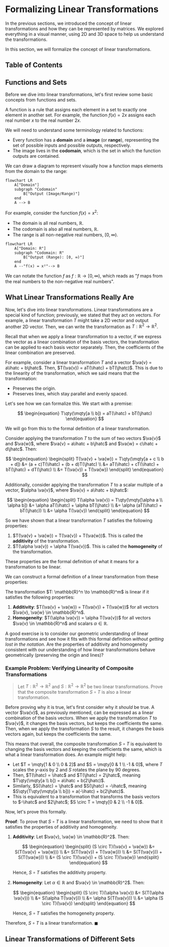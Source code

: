 

# Formalizing Linear Transformations

In the previous sections, we introduced the concept of linear transformations and how they can be represented by matrices.
We explored everything in a visual manner, using 2D and 3D space to help us understand the transformations.

In this section, we will formalize the concept of linear transformations.

## Table of Contents

<TOCInline toc={toc} />

## Functions and Sets

Before we dive into linear transformations, let's first review some basic concepts from functions and sets.

A function is a rule that assigns each element in a set to exactly one element in another set.
For example, the function $f(x) = 2x$ assigns each real number $x$ to the real number $2x$.

We will need to understand some terminology related to functions:

- Every function has a **domain** and a **image** (or **range**), representing the set of possible inputs and possible outputs, respectively.
- The image lives in the **codomain**, which is the set in which the function outputs are contained.

We can draw a diagram to represent visually how a function maps elements from the domain to the range:

```mermaid
flowchart LR
    A["Domain"]
    subgraph "Codomain"
        B["Output (Image/Range)"]
    end
    A --> B
```

For example, consider the function $f(x) = x^2$:

- The domain is all real numbers, $\mathbb{R}$.
- The codomain is also all real numbers, $\mathbb{R}$.
- The range is all non-negative real numbers, $[0, \infty)$.

```mermaid
flowchart LR
    A["Domain: R"]
    subgraph "Codomain: R"
        B["Output (Range): [0, ∞)"]
    end
    A --"f(x) = x²"--> B
```

We can notate the function $f$ as $f: \mathbb{R} \to [0, \infty)$, which reads as "$f$ maps from the real numbers to the non-negative real numbers".

## What Linear Transformations Really Are

Now, let's dive into linear transformations.
Linear transformations are a special kind of function; previously, we stated that they act on vectors.
For example, a linear transformation $T$ might take a 2D vector and output another 2D vector.
Then, we can write the transformation as $T: \mathbb{R}^2 \to \mathbb{R}^2$.

Recall that when we apply a linear transformation to a vector, if we express the vector as a linear combination of the basis vectors, the transformation can be applied to each basis vector separately.
Then, the coefficients of the linear combination are preserved.

For example, consider a linear transformation $T$ and a vector $\va{v} = a\ihatc + b\jhatc$.
Then, $T(\va{v}) = aT(\ihatc) + bT(\jhatc)$.
This is due to the linearity of the transformation, which we said means that the transformation:

- Preserves the origin.
- Preserves lines, which stay parallel and evenly spaced.

Let's see how we can formalize this. We start with a premise:

$$
\begin{equation}
T\qty(\mqty[a \\ b]) = aT(\ihatc) + bT(\jhatc)
\end{equation}
$$

We will go from this to the formal definition of a linear transformation.

Consider applying the transformation $T$ to the sum of two vectors $\va{v}$ and $\va{w}$, where $\va{v} = a\ihatc + b\jhatc$ and $\va{w} = c\ihatc + d\jhatc$.
Then:

$$
\begin{equation}
\begin{split}
T(\va{v} + \va{w}) = T\qty(\mqty[a + c \\ b + d]) &= (a + c)T(\ihatc) + (b + d)T(\jhatc) \\
&= aT(\ihatc) + cT(\ihatc) + bT(\jhatc) + dT(\jhatc) \\
&= T(\va{v}) + T(\va{w})
\end{split}
\end{equation}
$$

Additionally, consider applying the transformation $T$ to a scalar multiple of a vector, $\alpha \va{v}$, where $\va{v} = a\ihatc + b\jhatc$:

$$
\begin{equation}
\begin{split}
T(\alpha \va{v}) = T\qty(\mqty[\alpha a \\ \alpha b]) &= \alpha aT(\ihatc) + \alpha bT(\jhatc) \\
&= \alpha (aT(\ihatc) + bT(\jhatc)) \\
&= \alpha T(\va{v})
\end{split}
\end{equation}
$$

So we have shown that a linear transformation $T$ satisfies the following properties:

1. $T(\va{v} + \va{w}) = T(\va{v}) + T(\va{w})$. This is called the **additivity** of the transformation.
2. $T(\alpha \va{v}) = \alpha T(\va{v})$. This is called the **homogeneity** of the transformation.

These properties are the formal definition of what it means for a transformation to be linear.

We can construct a formal definition of a linear transformation from these properties:

<Boxed>
The transformation $T: \mathbb{R}^n \to \mathbb{R}^m$ is linear if it satisfies the following properties:

1. **Additivity**: $T(\va{v} + \va{w}) = T(\va{v}) + T(\va{w})$ for all vectors $\va{v}, \va{w} \in \mathbb{R}^n$.
2. **Homogeneity**: $T(\alpha \va{v}) = \alpha T(\va{v})$ for all vectors $\va{v} \in \mathbb{R}^n$ and scalars $\alpha \in \mathbb{R}$.
</Boxed>

A good exercise is to consider our geometric understanding of linear transformations and see how it fits with this formal definition *without getting lost in the notation*.
Are the properties of additivity and homogeneity consistent with our understanding of how linear transformations behave geometrically (preserving the origin and lines)?

### Example Problem: Verifying Linearity of Composite Transformations

> Let $T: \mathbb{R}^2 \to \mathbb{R}^2$ and $S: \mathbb{R}^2 \to \mathbb{R}^2$ be two linear transformations.
> Prove that the composite transformation $S \circ T$ is also a linear transformation.

Before proving why it is true, let's first consider why it *should* be true.
A vector $\va{v}$, as previously mentioned, can be expressed as a linear combination of the basis vectors.
When we apply the transformation $T$ to $\va{v}$, it changes the basis vectors, but keeps the coefficients the same.
Then, when we apply the transformation $S$ to the result, it changes the basis vectors again, but keeps the coefficients the same.

This means that overall, the composite transformation $S \circ T$ is equivalent to changing the basis vectors and keeping the coefficients the same, which is what a linear transformation does.
An example might help:

- Let $T = \mqty[1 & 0 \\ 0 & 2]$ and $S = \mqty[0 & 1 \\ -1 & 0]$, where $T$ scales the $y$-axis by 2 and $S$ rotates the plane by 90 degrees.
- Then, $T(\ihatc) = \ihatc$ and $T(\jhatc) = 2\jhatc$, meaning $T\qty(\mqty[a \\ b]) = a\ihatc + b(2\jhatc)$.
- Similarly, $S(\ihatc) = \jhatc$ and $S(\jhatc) = -\ihatc$, meaning $S\qty(T\qty(\mqty[a \\ b])) = a(-\ihatc) + b(2\jhatc)$.
- This is equivalent to a transformation that transforms the basis vectors to $-\ihatc$ and $2\jhatc$; $S \circ T = \mqty[0 & 2 \\ -1 & 0]$.

Now, let's prove this formally.

**Proof**: To prove that $S \circ T$ is a linear transformation, we need to show that it satisfies the properties of additivity and homogeneity.

1. **Additivity**: Let $\va{v}, \va{w} \in \mathbb{R}^2$. Then:

    $$
    \begin{equation}
    \begin{split}
    (S \circ T)(\va{v} + \va{w}) &= S(T(\va{v} + \va{w})) \\
    &= S(T(\va{v}) + T(\va{w})) \\
    &= S(T(\va{v})) + S(T(\va{w})) \\
    &= (S \circ T)(\va{v}) + (S \circ T)(\va{w})
    \end{split}
    \end{equation}
    $$

    Hence, $S \circ T$ satisfies the additivity property.

2. **Homogeneity**: Let $\alpha \in \mathbb{R}$ and $\va{v} \in \mathbb{R}^2$. Then:

    $$
    \begin{equation}
    \begin{split}
    (S \circ T)(\alpha \va{v}) &= S(T(\alpha \va{v})) \\
    &= S(\alpha T(\va{v})) \\
    &= \alpha S(T(\va{v})) \\
    &= \alpha (S \circ T)(\va{v})
    \end{split}
    \end{equation}
    $$

    Hence, $S \circ T$ satisfies the homogeneity property.

Therefore, $S \circ T$ is a linear transformation. $\blacksquare$

## Linear Transformations of Different Sets
